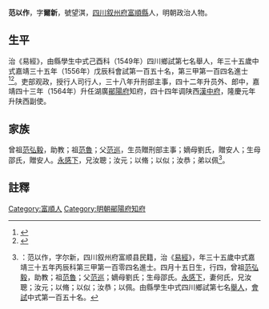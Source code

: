 {{明清人物信息框
| 姓名 = 范以作
| 原名 =
| 圖片名稱= 
| 圖片大小 =
| 圖片說明 = 
| 最高職務 = 陕西按察司副使
| 國家 = 大明 
| 爵位 =
| 籍貫 = [[四川|四川]][[叙州府|叙州府]][[富順縣|富順縣]]
| 族裔 = 
| 字號 = 
| 諡號 =
| 出生日期 = 壬午年四月十五日
| 出生地點 = 
| 逝世日期 = 卒年不詳
| 逝世地點 =
| 墓葬 =
| 配偶 = 娶何氏，封安人
| 親屬 = （子）岷望、岷啓、岷毓、岷献、岷秀
| 出身 =
* 嘉靖二十八年己酉科舉人
* 嘉靖三十五年丙辰科同進士出身
| 經歷 =
| 著作 =  
}}
'''范以作'''{{BD|1522年||？年||F}}，字'''爾新'''，號望淇，[[四川|四川]][[叙州府|叙州府]][[富順縣|富順縣]]人，明朝政治人物。

==生平== 
治《易經》，由縣學生中式己酉科（1549年）四川鄉試第七名舉人，年三十五歲中式嘉靖三十五年（1556年）戊辰科會試第一百五十名，第三甲第一百四名進士<ref>{{Cite book|title=《皇明贡举考》卷五|last=（明）[[张朝瑞|张朝瑞]]|first=|publisher=《续修四库全书》史部第828册|year=|isbn=|location=|pages=}}</ref><ref>{{Cite book|title=贡举志五种 上|last=鲁小俊，江俊伟著|first=|publisher=武汉：武汉大学出版社|year=2009|isbn=978-7-307-07043-1|location=|pages=}}</ref>。吏部观政，授行人司行人，三十八年升刑部主事，四十二年升员外、郎中，嘉靖四十三年（1564年）升任湖廣[[鄖陽府|鄖陽府]]知府，四十四年调陕西[[漢中府|漢中府]]，隆慶元年升陕西副使。

==家族== 
曾祖[[范弘毅|范弘毅]]，助教；祖[[范魯|范魯]]；父[[范巡|范巡]]，生员贈刑部主事；嫡母劉氏，贈安人；生母邵氏，贈安人。[[永感下|永感下]]，兄汝聰；汝元；以脩；以似；汝恭；弟以佩<ref>{{Cite book|title=天一阁藏明代科举录选刊 登科录 点校本|last=龚延明主编|first=|publisher=宁波出版社|year=2016|isbn=978-7-5526-2320-8|location=宁波|pages=|quote=《天一閣藏明代科舉錄選刊.登科錄》之《嘉靖三十五年丙辰科進士登科錄》}}：范以作，字尔新，四川叙州府富顺县民籍，治《[[易經|易經]]》，年三十五歲中式嘉靖三十五年丙辰科第三甲第一百零四名進士。四月十五日生，行四，曾祖[[范弘毅|范弘毅]]，助教；祖[[范魯|范魯]]；父[[范巡|范巡]]；嫡母劉氏；生母邵氏。[[永感下|永感下]]，妻何氏，兄汝聰；汝元；以脩；以似；汝恭；以佩。由縣學生中式四川鄉試第七名[[舉人|舉人]]，[[會試|會試]]中式第一百五十名。</ref>。

==註釋==
{{reflist}}

{{嘉靖三十五年丙辰科殿试金榜}}

{{Authority control}}
{{DEFAULTSORT:Fan范}}
[[Category:富順人|Category:富順人]]
[[Category:明朝鄖陽府知府|Category:明朝鄖陽府知府]]


{{明朝人物小作品}}